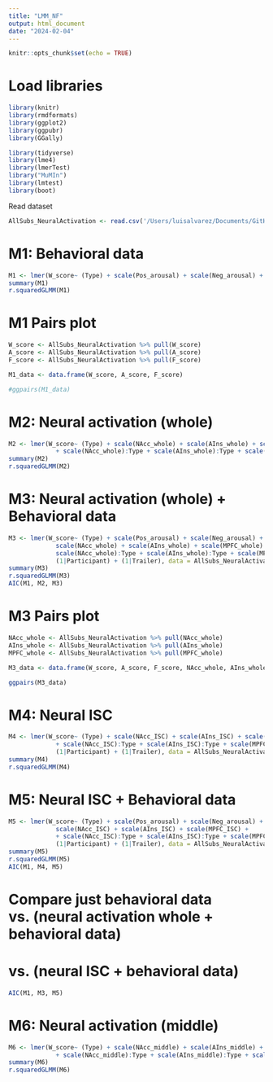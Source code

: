 ```yaml
---
title: "LMM_NF"
output: html_document
date: "2024-02-04"
---
```


```r
knitr::opts_chunk$set(echo = TRUE)
```

# Load libraries
```r
library(knitr)
library(rmdformats)
library(ggplot2)
library(ggpubr)
library(GGally)
```


```r
library(tidyverse)
library(lme4)
library(lmerTest)
library("MuMIn")
library(lmtest)
library(boot)
```

Read dataset
```r
AllSubs_NeuralActivation <- read.csv('/Users/luisalvarez/Documents/GitHub/RM_Thesis_Neuroforecasting/ProcessedData/AllSubs_NeuralActivation.csv')
```

# M1: Behavioral data
```r
M1 <- lmer(W_score~ (Type) + scale(Pos_arousal) + scale(Neg_arousal) + (1|Participant) + (1|Trailer), data = AllSubs_NeuralActivation)
summary(M1)
r.squaredGLMM(M1)
```
# M1 Pairs plot 
```r
W_score <- AllSubs_NeuralActivation %>% pull(W_score)
A_score <- AllSubs_NeuralActivation %>% pull(A_score)
F_score <- AllSubs_NeuralActivation %>% pull(F_score)

M1_data <- data.frame(W_score, A_score, F_score) 

#ggpairs(M1_data)
```
# M2: Neural activation (whole)
```r
M2 <- lmer(W_score~ (Type) + scale(NAcc_whole) + scale(AIns_whole) + scale(MPFC_whole) +
             + scale(NAcc_whole):Type + scale(AIns_whole):Type + scale(MPFC_whole):Type + (1|Participant) + (1|Trailer), data = AllSubs_NeuralActivation)
summary(M2)
r.squaredGLMM(M2)
```
# M3: Neural activation (whole) + Behavioral data
```r
M3 <- lmer(W_score~ (Type) + scale(Pos_arousal) + scale(Neg_arousal) +  
             scale(NAcc_whole) + scale(AIns_whole) + scale(MPFC_whole) + 
             scale(NAcc_whole):Type + scale(AIns_whole):Type + scale(MPFC_whole):Type + 
             (1|Participant) + (1|Trailer), data = AllSubs_NeuralActivation)
summary(M3)
r.squaredGLMM(M3)
AIC(M1, M2, M3)
```
# M3 Pairs plot 
```r
NAcc_whole <- AllSubs_NeuralActivation %>% pull(NAcc_whole)
AIns_whole <- AllSubs_NeuralActivation %>% pull(AIns_whole)
MPFC_whole <- AllSubs_NeuralActivation %>% pull(MPFC_whole)

M3_data <- data.frame(W_score, A_score, F_score, NAcc_whole, AIns_whole, MPFC_whole) 

ggpairs(M3_data)
```

# M4: Neural ISC 
```r
M4 <- lmer(W_score~ (Type) + scale(NAcc_ISC) + scale(AIns_ISC) + scale(MPFC_ISC) +
             + scale(NAcc_ISC):Type + scale(AIns_ISC):Type + scale(MPFC_ISC):Type +
             (1|Participant) + (1|Trailer), data = AllSubs_NeuralActivation)
summary(M4)
r.squaredGLMM(M4)
```

# M5: Neural ISC + Behavioral data
```r
M5 <- lmer(W_score~ (Type) + scale(Pos_arousal) + scale(Neg_arousal) + 
             scale(NAcc_ISC) + scale(AIns_ISC) + scale(MPFC_ISC) +
             + scale(NAcc_ISC):Type + scale(AIns_ISC):Type + scale(MPFC_ISC):Type +
             (1|Participant) + (1|Trailer), data = AllSubs_NeuralActivation)
summary(M5)
r.squaredGLMM(M5)
AIC(M1, M4, M5)
```
# Compare just behavioral data vs. (neural activation whole + behavioral data)
# vs. (neural ISC + behavioral data)
```r
AIC(M1, M3, M5)
```


# M6: Neural activation (middle)
```r
M6 <- lmer(W_score~ (Type) + scale(NAcc_middle) + scale(AIns_middle) + scale(MPFC_middle) +
             + scale(NAcc_middle):Type + scale(AIns_middle):Type + scale(MPFC_middle):Type + (1|Participant) + (1|Trailer), data = AllSubs_NeuralActivation)
summary(M6)
r.squaredGLMM(M6)

```














